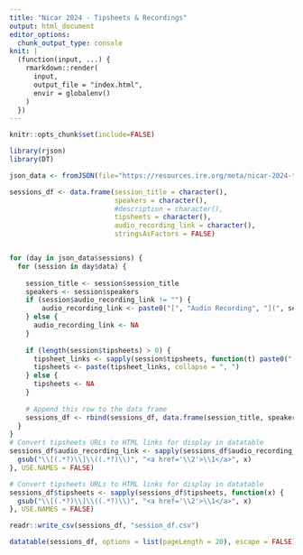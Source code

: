 ```yaml
---
title: "Nicar 2024 - Tipsheets & Recordings"
output: html_document
editor_options: 
  chunk_output_type: console
knit: |
  (function(input, ...) {
    rmarkdown::render(
      input,
      output_file = "index.html",
      envir = globalenv()
    )
  })
---
```


```r
knitr::opts_chunk$set(include=FALSE) 
```

```r
library(rjson)
library(DT)
```

```r
json_data <- fromJSON(file="https://resources.ire.org/meta/nicar-2024-tipsheets-audio.json")

sessions_df <- data.frame(session_title = character(), 
                          speakers = character(), 
                          #description = character(),
                          tipsheets = character(), 
                          audio_recording_link = character(), 
                          stringsAsFactors = FALSE)


for (day in json_data$sessions) {
  for (session in day$data) {
   
    session_title <- session$session_title
    speakers <- session$speakers
    if (session$audio_recording_link != "") {
        audio_recording_link <- paste0("[", "Audio Recording", "](", session$audio_recording_link, ")")
    } else {
      audio_recording_link <- NA
    }
     
    if (length(session$tipsheets) > 0) {
      tipsheet_links <- sapply(session$tipsheets, function(t) paste0("[", t$label, "](", t$url, ")"))
      tipsheets <- paste(tipsheet_links, collapse = ", ")
    } else {
      tipsheets <- NA
    }
    
    # Append this row to the data frame
    sessions_df <- rbind(sessions_df, data.frame(session_title, speakers, audio_recording_link, tipsheets, stringsAsFactors = FALSE))
  }
}
# Convert tipsheets URLs to HTML links for display in datatable
sessions_df$audio_recording_link <- sapply(sessions_df$audio_recording_link, function(x) {
  gsub("\\[(.*?)\\]\\((.*?)\\)", "<a href='\\2'>\\1</a>", x)
}, USE.NAMES = FALSE)

# Convert tipsheets URLs to HTML links for display in datatable
sessions_df$tipsheets <- sapply(sessions_df$tipsheets, function(x) {
  gsub("\\[(.*?)\\]\\((.*?)\\)", "<a href='\\2'>\\1</a>", x)
}, USE.NAMES = FALSE)

```

```r
readr::write_csv(sessions_df, "session_df.csv")
```

```r
datatable(sessions_df, options = list(pageLength = 20), escape = FALSE)
```



